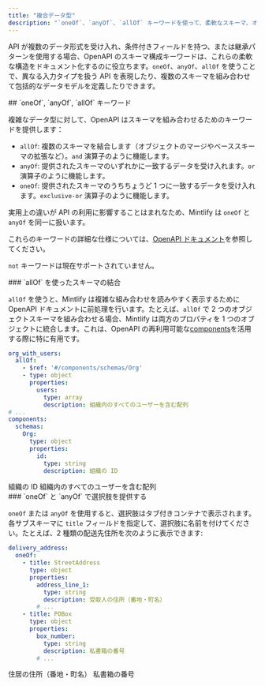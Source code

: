 ```yaml
---
title: "複合データ型"
description: "`oneOf`、`anyOf`、`allOf` キーワードを使って、柔軟なスキーマ、オプションのプロパティ、複数のデータ形式を持つ API を記述する"
---
```


API が複数のデータ形式を受け入れ、条件付きフィールドを持つ、または継承パターンを使用する場合、OpenAPI のスキーマ構成キーワードは、これらの柔軟な構造をドキュメント化するのに役立ちます。`oneOf`、`anyOf`、`allOf` を使うことで、異なる入力タイプを扱う API を表現したり、複数のスキーマを組み合わせて包括的なデータモデルを定義したりできます。

<div id="oneof-anyof-allof-keywords">
  ## `oneOf`, `anyOf`, `allOf` キーワード
</div>

複雑なデータ型に対して、OpenAPI はスキーマを組み合わせるためのキーワードを提供します：

- `allOf`: 複数のスキーマを結合します（オブジェクトのマージやベーススキーマの拡張など）。`and` 演算子のように機能します。
- `anyOf`: 提供されたスキーマのいずれかに一致するデータを受け入れます。`or` 演算子のように機能します。
- `oneOf`: 提供されたスキーマのうちちょうど 1 つに一致するデータを受け入れます。`exclusive-or` 演算子のように機能します。

<Warning>実用上の違いが API の利用に影響することはまれなため、Mintlify は `oneOf` と `anyOf` を同一に扱います。</Warning>

これらのキーワードの詳細な仕様については、[OpenAPI ドキュメント](https://swagger.io/docs/specification/data-models/oneof-anyof-allof-not/)を参照してください。

<Info>`not` キーワードは現在サポートされていません。</Info>

<div id="combining-schemas-with-allof">
  ### `allOf` を使ったスキーマの結合
</div>

`allOf` を使うと、Mintlify は複雑な組み合わせを読みやすく表示するために OpenAPI ドキュメントに前処理を行います。たとえば、`allOf` で 2 つのオブジェクトスキーマを組み合わせる場合、Mintlify は両方のプロパティを 1 つのオブジェクトに統合します。これは、OpenAPI の再利用可能な[components](https://swagger.io/docs/specification/components/)を活用する際に特に有用です。

```yaml
org_with_users:
  allOf:
    - $ref: '#/components/schemas/Org'
    - type: object
      properties:
        users:
          type: array
          description: 組織内のすべてのユーザーを含む配列
# ...
components:
  schemas:
    Org:
      type: object
      properties:
        id:
          type: string
          description: 組織の ID
```

<ParamField body="org_with_users" type="object">
  <Expandable>
    <ParamField body="id" type="string">
      組織の ID
    </ParamField>
    <ParamField body="users" type="object[]">
      組織内のすべてのユーザーを含む配列
    </ParamField>
  </Expandable>
</ParamField>

<div id="providing-options-with-oneof-and-anyof">
  ### `oneOf` と `anyOf` で選択肢を提供する
</div>

`oneOf` または `anyOf` を使用すると、選択肢はタブ付きコンテナで表示されます。各サブスキーマに `title` フィールドを指定して、選択肢に名前を付けてください。たとえば、2 種類の配送先住所を次のように表示できます:

```yaml
delivery_address:
  oneOf:
    - title: StreetAddress
      type: object
      properties:
        address_line_1:
          type: string
          description: 受取人の住所（番地・町名）
        # ...
    - title: POBox
      type: object
      properties:
        box_number:
          type: string
          description: 私書箱の番号
        # ...
```

<ParamField body="delivery_address" type="object">
  <div className="mt-4 rounded-xl border border-gray-100 px-4 pb-4 pt-2 dark:border-white/10">
    <Tabs>
      <Tab title="StreetAddress">
        <ParamField body="address_line_1" type="string">
          住居の住所（番地・町名）
        </ParamField>
      </Tab>
      <Tab title="POBox">
        <ParamField body="box_number" type="string">
          私書箱の番号
        </ParamField>
      </Tab>
    </Tabs>
  </div>
</ParamField>